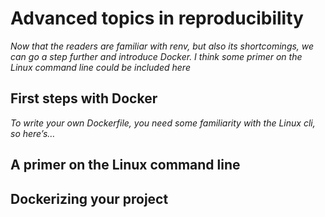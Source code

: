 # Advanced topics in reproducibility

*Now that the readers are familiar with renv, but also its shortcomings, we can go a step further
and introduce Docker. I think some primer on the Linux command line could be included here*


## First steps with Docker

*To write your own Dockerfile, you need some familiarity with the Linux cli, so here's...*

## A primer on the Linux command line

## Dockerizing your project
